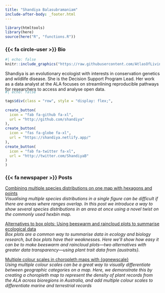 ```yaml
---
title: "Shandiya Balasubramaniam"
include-after-body: _footer.html
---
```


```r
library(htmltools)
library(here)
source(here("R", "functions.R"))
```

### {{< fa circle-user >}} Bio 

:::{.bio-row}
:::{.bio-column-right}

```r
#| echo: false
knitr::include_graphics("https://raw.githubusercontent.com/AtlasOfLivingAustralia/ala-labs/main/images/people/shandiya.png")
```
:::

:::{.bio-column-left}
Shandiya is an evolutionary ecologist with interests in conservation genetics and wildlife disease. She is the Decision Support Program Lead. Her work as a data analyst at the ALA focuses on streamlining reproducible pathways for researchers to access and analyse open data. 
:::
:::

:::{.column-body style="margin-top:-20px;"}
```r
#| echo: false

tags$div(class = "row", style = "display: flex;",
         
create_button(
  icon = "fab fa-github fa-xl",
  url = "http://github.com/shandiya"
),
create_button(
  icon = "fas fa-globe fa-xl",
  url = "https://shandiya.netlify.app/"
),
create_button(
  icon = "fab fa-twitter fa-xl",
  url = "http://twitter.com/ShandiyaB"
)
)
```
:::



### {{< fa newspaper >}} Posts 

[Combining multiple species distributions on one map with hexagons and points](https://labs.ala.org.au/posts/2024-01-25_hex_point_maps/)<br>
*Visualising multiple species distributions in a single figure can be difficult if there are areas where ranges overlap. In this post we introduce a way to show several species distributions in an area at once using a novel twist on the commonly used hexbin map.*

[Alternatives to box plots: Using beeswarm and raincloud plots to summarise ecological data](https://labs.ala.org.au/posts/2023-08-28_alternatives-to-box-plots/)<br>
*Box plots are a common way to summarise data in ecology and biology research, but box plots have their weaknesses. Here we’ll show how easy it can be to make beeswarm and raincloud plots—two alternatives with greater data transparency—using plant trait data from {austraits}.*

[Multiple colour scales in choropleth maps with {ggnewscale}](https://labs.ala.org.au/posts/2022-05-23-ggnewscale/)<br>
*Using multiple colour scales can be a great way to visually differentiate between geographic categories on a map. Here, we demonstrate this by creating a choropleth map to represent the density of plant records from the ALA across bioregions in Australia, and add multiple colour scales to differentiate marine and terrestrial records*


